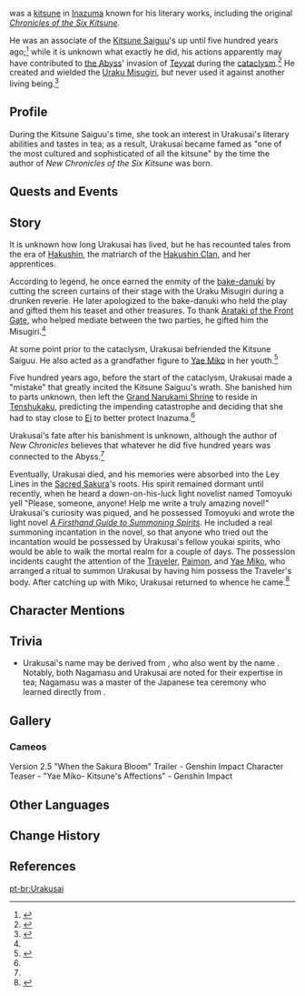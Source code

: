 {{Character Infobox
|type             = Quest NPC
|image            = <gallery>NPC Urakusai.png|The [[Traveler]] under the possession of Urakusai.</gallery>
|realname         = 
|region           = Inazuma
|location         = Inazuma
|affiliation      = Kitsune Saiguu
|group            = Kitsune (Species)
|title            = 
|voiceEN          = 
|voiceCN          = 
|voiceJP          = 
}}
{{Lang|'''Urakusai'''|ja=有楽斎}} was a [[Kitsune (Species)|kitsune]] in [[Inazuma]] known for his literary works, including the original ''[[New Chronicles of the Six Kitsune|Chronicles of the Six Kitsune]]''.

He was an associate of the [[Kitsune Saiguu]]'s up until five hundred years ago;<ref name="NCotSK2">{{Ref/Book|New Chronicles of the Six Kitsune|2}}</ref> while it is unknown what exactly he did, his actions apparently may have contributed to [[the Abyss]]' invasion of [[Teyvat]] during the [[cataclysm]].<ref name="NCotSK6">{{Ref/Book|New Chronicles of the Six Kitsune|6}}</ref> He created and wielded the [[Uraku Misugiri]], but never used it against another living being.<ref name="Uraku">{{Ref/Weapon|page=Uraku Misugiri|source=Description}}</ref>

==Profile==
During the Kitsune Saiguu's time, she took an interest in Urakusai's literary abilities and tastes in tea; as a result, Urakusai became famed as "one of the most cultured and sophisticated of all the kitsune" by the time the author of ''New Chronicles of the Six Kitsune'' was born.
<!--detailed story/lore information goes here
===Appearance===
-->
==Quests and Events==
{{Quests and Events}}

==Story==
It is unknown how long Urakusai has lived, but he has recounted tales from the era of [[Hakushin]], the matriarch of the [[Hakushin Clan]], and her apprentices.

According to legend, he once earned the enmity of the [[bake-danuki]] by cutting the screen curtains of their stage with the Uraku Misugiri during a drunken reverie. He later apologized to the bake-danuki who held the play and gifted them his teaset and other treasures. To thank [[Otogi King|Arataki of the Front Gate]], who helped mediate between the two parties, he gifted him the Misugiri.<ref name="Uraku" />

At some point prior to the cataclysm, Urakusai befriended the Kitsune Saiguu. He also acted as a grandfather figure to [[Yae Miko]] in her youth.<ref>{{Ref/CS|Yae Miko|4}}</ref>

Five hundred years ago, before the start of the cataclysm, Urakusai made a "mistake" that greatly incited the Kitsune Saiguu's wrath. She banished him to parts unknown, then left the [[Grand Narukami Shrine (Subarea)|Grand Narukami Shrine]] to reside in [[Tenshukaku]], predicting the impending catastrophe and deciding that she had to stay close to [[Ei]] to better protect Inazuma.<ref name="NCotSK6" />

Urakusai's fate after his banishment is unknown, although the author of ''New Chronicles'' believes that whatever he did five hundred years was connected to the Abyss.<ref name="NCotSK6" />

Eventually, Urakusai died, and his memories were absorbed into the Ley Lines in the [[Sacred Sakura]]'s roots. His spirit remained dormant until recently, when he heard a down-on-his-luck light novelist named Tomoyuki yell "Please, someone, anyone! Help me write a truly amazing novel!" Urakusai's curiosity was piqued, and he possessed Tomoyuki and wrote the light novel ''[[A Firsthand Guide to Summoning Spirits]]''. He included a real summoning incantation in the novel, so that anyone who tried out the incantation would be possessed by Urakusai's fellow youkai spirits, who would be able to walk the mortal realm for a couple of days. The possession incidents caught the attention of the [[Traveler]], [[Paimon]], and [[Yae Miko]], who arranged a ritual to summon Urakusai by having him possess the Traveler's body. After catching up with Miko, Urakusai returned to whence he came.<ref>{{Ref/Quest|The Great Narukami Offering}}</ref>

==Character Mentions==
{{Character Mentions}}

==Trivia==
* Urakusai's name may be derived from {{w|Oda Nagamasu}}, who also went by the name {{Lang|Urakusai|ja=有楽斎}}. Notably, both Nagamasu and Urakusai are noted for their expertise in tea; Nagamasu was a master of the Japanese tea ceremony who learned directly from {{w|Sen no Rikyū}}.

==Gallery==
===Cameos===
<gallery>
Version 2.5 "When the Sakura Bloom" Trailer - Genshin Impact
Character Teaser - "Yae Miko- Kitsune's Affections" - Genshin Impact
</gallery>
<!-- Unhide if a Note is used on the page. (See Asase Hibiki's page for an example usage.)
==Notes==
{{Reflist|note=1}}
-->

==Other Languages==
{{Other Languages|default_hidden=1
|en      = Urakusai
|zhs     = 有乐斋
|zhs_rm  = Yǒulèzhāi
|zht     = 有樂齋
|zht_rm  = Yǒulèzhāi
|ja      = 有楽斎
|ja_rm   = Urakusai
|ko      = 우라쿠사이
|es      = Urakusai
|fr      = Urakusai
|ru      = Уракусай
|th      = Urakusai
|vi      = Urakusai
|de      = Urakusai
|id      = Urakusai
|pt      = Urakusai
|tr      = Urakusai
|it      = Urakusai
}}

==Change History==
{{Change History|2.5|introduced=2.0}}

==References==
{{Reflist}}

[[pt-br:Urakusai]]